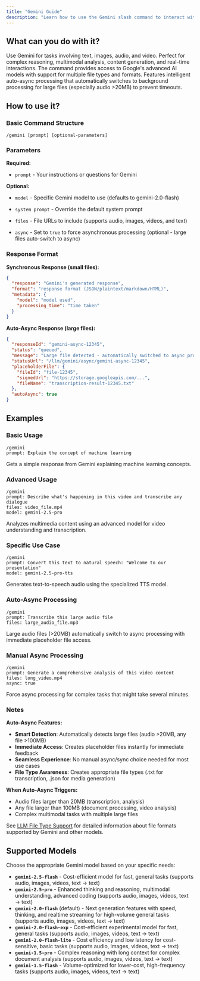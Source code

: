 ```yaml
---
title: "Gemini Guide"
description: "Learn how to use the Gemini slash command to interact with Google's Gemini AI models"
---
```


## What can you do with it?

Use Gemini for tasks involving text, images, audio, and video. Perfect for complex reasoning, multimodal analysis, content generation, and real-time interactions. The command provides access to Google's advanced AI models with support for multiple file types and formats. Features intelligent auto-async processing that automatically switches to background processing for large files (especially audio >20MB) to prevent timeouts.

## How to use it?

### Basic Command Structure

```
/gemini [prompt] [optional-parameters]
```

### Parameters

**Required:**

- `prompt` - Your instructions or questions for Gemini

**Optional:**

- `model` - Specific Gemini model to use (defaults to gemini-2.0-flash)

- `system prompt` - Override the default system prompt

- `files` - File URLs to include (supports audio, images, videos, and text)

- `async` - Set to `true` to force asynchronous processing (optional - large files auto-switch to async)

### Response Format

**Synchronous Response (small files):**

```json
{
  "response": "Gemini's generated response",
  "format": "response format (JSON/plaintext/markdown/HTML)",
  "metadata": {
    "model": "model used",
    "processing_time": "time taken"
  }
}
```

**Auto-Async Response (large files):**

```json
{
  "responseId": "gemini-async-12345",
  "status": "queued",
  "message": "Large file detected - automatically switched to async processing...",
  "statusUrl": "/llm/gemini/async/gemini-async-12345",
  "placeholderFile": {
    "fileId": "file-12345",
    "signedUrl": "https://storage.googleapis.com/...",
    "fileName": "transcription-result-12345.txt"
  },
  "autoAsync": true
}
```

## Examples

### Basic Usage

```
/gemini
prompt: Explain the concept of machine learning
```

Gets a simple response from Gemini explaining machine learning concepts.

### Advanced Usage

```
/gemini
prompt: Describe what's happening in this video and transcribe any dialogue
files: video_file.mp4
model: gemini-2.5-pro
```

Analyzes multimedia content using an advanced model for video understanding and transcription.

### Specific Use Case

```
/gemini
prompt: Convert this text to natural speech: "Welcome to our presentation"
model: gemini-2.5-pro-tts
```

Generates text-to-speech audio using the specialized TTS model.

### Auto-Async Processing

```
/gemini
prompt: Transcribe this large audio file
files: large_audio_file.mp3
```

Large audio files (>20MB) automatically switch to async processing with immediate placeholder file access.

### Manual Async Processing

```
/gemini
prompt: Generate a comprehensive analysis of this video content
files: long_video.mp4
async: true
```

Force async processing for complex tasks that might take several minutes.

### Notes

**Auto-Async Features:**

- **Smart Detection**: Automatically detects large files (audio >20MB, any file >100MB)
- **Immediate Access**: Creates placeholder files instantly for immediate feedback
- **Seamless Experience**: No manual async/sync choice needed for most use cases
- **File Type Awareness**: Creates appropriate file types (.txt for transcription, .json for media generation)

**When Auto-Async Triggers:**

- Audio files larger than 20MB (transcription, analysis)
- Any file larger than 100MB (document processing, video analysis)
- Complex multimodal tasks with multiple large files

See [LLM File Type Support](/slash-commands/supported-filetypes-llms) for detailed information about file formats supported by Gemini and other models.

## Supported Models

Choose the appropriate Gemini model based on your specific needs:

- **`gemini-2.5-flash`** - Cost-efficient model for fast, general tasks (supports audio, images, videos, text → text)
- **`gemini-2.5-pro`** - Enhanced thinking and reasoning, multimodal understanding, advanced coding (supports audio, images, videos, text → text)
- **`gemini-2.0-flash`** (default) - Next generation features with speed, thinking, and realtime streaming for high-volume general tasks (supports audio, images, videos, text → text)
- **`gemini-2.0-flash-exp`** - Cost-efficient experimental model for fast, general tasks (supports audio, images, videos, text → text)
- **`gemini-2.0-flash-lite`** - Cost efficiency and low latency for cost-sensitive, basic tasks (supports audio, images, videos, text → text)
- **`gemini-1.5-pro`** - Complex reasoning with long context for complex document analysis (supports audio, images, videos, text → text)
- **`gemini-1.5-flash`** - Volume-optimized for lower-cost, high-frequency tasks (supports audio, images, videos, text → text)
